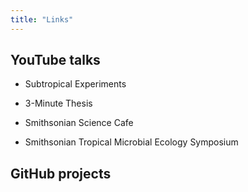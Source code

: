 ```yaml
---
title: "Links"
---
```


## YouTube talks

  * Subtropical Experiments 
  
  * 3-Minute Thesis  
  
  * Smithsonian Science Cafe  
  
  * Smithsonian Tropical Microbial Ecology Symposium
  
## GitHub projects
